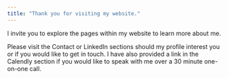 ```yaml
---
title: "Thank you for visiting my website."
---
```


I invite you to explore the pages within my website to learn more about me.

Please visit the Contact or LinkedIn sections should my profile interest you or if you would like to get in touch. I have also provided a link in the Calendly section if you would like to speak with me over a 30 minute one-on-one call.
